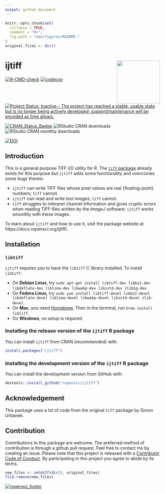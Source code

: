 ```yaml
---
output: github_document
---
```


<!-- README.md is generated from README.Rmd. Please edit that file -->

```r
knitr::opts_chunk$set(
  collapse = TRUE,
  comment = "#>",
  fig.path = "man/figures/README-"
)
original_files <- dir()
```

# ijtiff  <img src="man/figures/logo.png" height="140" align="right">

[![R-CMD-check](https://github.com/ropensci/ijtiff/workflows/R-CMD-check/badge.svg)](https://github.com/ropensci/ijtiff/actions)
[![codecov](https://codecov.io/gh/ropensci/ijtiff/graph/badge.svg?token=rNNRw2FU0F)](https://codecov.io/gh/ropensci/ijtiff)

[![Project Status: Inactive – The project has reached a stable, usable state but is no longer being actively developed; support/maintenance will be provided as time allows.](https://www.repostatus.org/badges/latest/inactive.svg)](https://www.repostatus.org/#inactive)

[![CRAN_Status_Badge](https://www.r-pkg.org/badges/version/ijtiff)](https://cran.r-project.org/package=ijtiff)
![RStudio CRAN downloads](https://cranlogs.r-pkg.org/badges/grand-total/ijtiff)
![RStudio CRAN monthly downloads](https://cranlogs.r-pkg.org/badges/ijtiff)

[![DOI](http://joss.theoj.org/papers/10.21105/joss.00633/status.svg)](https://doi.org/10.21105/joss.00633)


## Introduction

This is a general purpose TIFF I/O utility for R. The [`tiff` package](https://cran.r-project.org/package=tiff) already exists for this purpose but `ijtiff` adds some functionality and overcomes some bugs therein. 

* `ijtiff` can write TIFF files whose pixel values are real (floating-point) numbers; `tiff` cannot. 
* `ijtiff` can read and write _text images_; `tiff` cannot.
* `tiff` struggles to interpret channel information and gives cryptic errors when reading TIFF files written by the _ImageJ_ software; `ijtiff` works smoothly with these images.

To learn about `ijtiff` and how to use it, visit the package website at https://docs.ropensci.org/ijtiff/.


## Installation

### `libtiff`

`ijtiff` requires you to have the `libtiff` C library installed. To install `libtiff`:

* On __Debian Linux__, try `sudo apt-get install libtiff-dev libbz2-dev libdeflate-dev liblzma-dev libwebp-dev libzstd-dev zlib1g-dev`.
* On __Fedora Linux__, try `sudo yum install libtiff-devel libbz2-devel libdeflate-devel liblzma-devel libwebp-devel libzstd-devel zlib-devel`.
* On __Mac__, you need [Homebrew](https://brew.sh/). Then in the terminal, run `brew install libtiff`.
* On __Windows__, no setup is required.


### Installing the release version of the `ijtiff` R package

You can install `ijtiff` from CRAN (recommended) with:
```r
install.packages("ijtiff")
```


### Installing the development version of the `ijtiff` R package

You can install the development version from GitHub with:
```r
devtools::install_github("ropensci/ijtiff")
```


## Acknowledgement
This package uses a lot of code from the original `tiff` package by Simon Urbanek.


## Contribution
Contributions to this package are welcome. The preferred method of contribution is through a github pull request. Feel free to contact me by creating an issue. Please note that this project is released with a [Contributor Code of Conduct](https://github.com/ropensci/ijtiff/blob/master/CONDUCT.md). By participating in this project you agree to abide by its terms.

```r
new_files <- setdiff(dir(), original_files)
file.remove(new_files)
```

[![ropensci_footer](https://ropensci.org/public_images/ropensci_footer.png)](https://ropensci.org)
